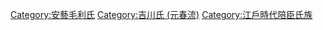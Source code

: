 [[Category:安藝毛利氏|Category:安藝毛利氏]]
[[Category:吉川氏_(元春流)|Category:吉川氏 (元春流)]]
[[Category:江戶時代陪臣氏族|Category:江戶時代陪臣氏族]]